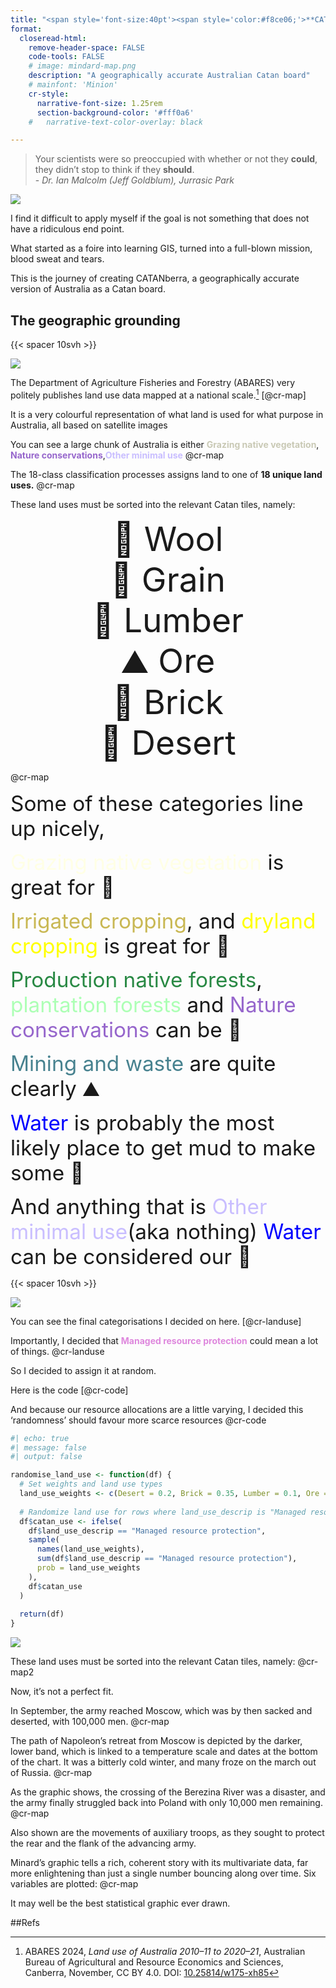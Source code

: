 ```yaml
---
title: "<span style='font-size:40pt'><span style='color:#f8ce06;'>**CATAN**</span>berra</span>"
format:
  closeread-html:
    remove-header-space: FALSE
    code-tools: FALSE
    # image: mindard-map.png
    description: "A geographically accurate Australian Catan board"
    # mainfont: 'Minion'
    cr-style:
      narrative-font-size: 1.25rem
      section-background-color: '#fff0a6'
    #   narrative-text-color-overlay: black

---
```


::: epigraph
> Your scientists were so preoccupied with whether or not they **could**,\
> they didn't stop to think if they **should**.\
> - *Dr. Ian Malcolm (Jeff Goldblum), Jurrasic Park*
:::

![](diagrams/jeff.gif)

I find it difficult to apply myself if the goal is not something that does not have a ridiculous end point.

What started as a foire into learning GIS, turned into a full-blown mission, blood sweat and tears.

This is the journey of creating CATANberra, a geographically accurate version of Australia as a Catan board.



## The geographic grounding

[^1]: ABARES 2024, *Land use of Australia 2010–11 to 2020–21*, Australian Bureau of Agricultural and Resource Economics and Sciences, Canberra, November, CC BY 4.0. DOI: [10.25814/w175-xh85]{.underline}

::: cr-section
{{< spacer 10svh >}}

::: {#cr-map}
![](diagrams/ABARESlanduse.jpg)
:::

The Department of Agriculture Fisheries and Forestry (ABARES) very politely publishes land use data mapped at a national scale.[^1] [@cr-map]

It is a very colourful representation of what land is used for what purpose in Australia, all based on ️satellite images

You can see a large chunk of Australia is either <span style='color:#c9c9b5;'>**Grazing native vegetation**</span>, <span style='color:#9666CC;'>**Nature conservations**</span>,<span style='color:#C9BEFF;'>**Other minimal use**</span> [@cr-map]{scale-by="2"}

The 18-class classification processes assigns land to one of **18 unique land uses.** [@cr-map]{pan-to="50%,-30%" scale-by="1.75"}

These land uses must be sorted into the relevant Catan tiles, namely:
<div style="text-align: center;">
<span style='font-size:40pt'>
🐑 Wool  
🌾 Grain  
🌲 Lumber  
⛰️ Ore   
🧱 Brick  
🌵️ Desert
</span>
</div>

[@cr-map]{pan-to="50%,-30%" scale-by="1.75"}

<span style='font-size:25pt'>Some of these categories line up nicely, </span>

<span style='font-size:25pt'><span style='color:#FFFFE5;'>Grazing native vegetation</span> is great for 🐑</span>

<span style='font-size:25pt'><span style='color:#C9B854;'>Irrigated cropping</span>, and <span style='color:#FFFF00;'>dryland cropping</span> is great for 🌾</span>

<span style='font-size:25pt'><span style='color:#298944;'>Production native forests</span>, <span style='color:#ADFFB5;'>plantation forests</span> and <span style='color:#9666CC;'>Nature conservations</span> can be 🌲</span>

<span style='font-size:25pt'><span style='color:#47828F;'>Mining and waste</span> are quite clearly ⛰️</span>

<span style='font-size:25pt'><span style='color:#0000FF;'>Water</span> is probably the most likely place to get mud to make some 🧱</span>

<span style='font-size:25pt'>And anything that is <span style='color:#C9BEFF;'>Other minimal use</span>(aka nothing) <span style='color:#0000FF;'>Water</span> can be considered our 🌵</span>

:::


::: cr-section
{{< spacer 10svh >}}

::: {#cr-landuse}
![](diagrams/land_use_calc.png)
:::

You can see the final categorisations I decided on here. [@cr-landuse]

Importantly, I decided that <span style='color:#DE87DD;'>**Managed resource protection**</span> could mean a lot of things. [@cr-landuse]{scale-by='2.5'}

So I decided to assign it at random.

Here is the code [@cr-code]

And because our resource allocations are a little varying, I decided this 'randomness' should favour more scarce resources [@cr-code]{highlight="3,7"}

:::{#cr-code .scale-to-fill}
```r
#| echo: true
#| message: false
#| output: false

randomise_land_use <- function(df) {
  # Set weights and land use types
  land_use_weights <- c(Desert = 0.2, Brick = 0.35, Lumber = 0.1, Ore = 0.35)
  
  # Randomize land use for rows where land_use_descrip is "Managed resource protection"
  df$catan_use <- ifelse(
    df$land_use_descrip == "Managed resource protection",
    sample(
      names(land_use_weights), 
      sum(df$land_use_descrip == "Managed resource protection"), 
      prob = land_use_weights
    ),
    df$catan_use
  )
  
  return(df)
}
```
:::


:::



:::{.cr-section layout="overlay-center"}

::: {#cr-map2}
![](diagrams/ABARESlanduse.jpg)
:::

These land uses must be sorted into the relevant Catan tiles, namely: @cr-map2



Now, it's not a perfect fit.

In September, the army reached Moscow, which was by then sacked and deserted, with 100,000 men. @cr-map

The path of Napoleon's retreat from Moscow is depicted by the darker, lower band, which is linked to a temperature scale and dates at the bottom of the chart. It was a bitterly cold winter, and many froze on the march out of Russia. @cr-map

As the graphic shows, the crossing of the Berezina River was a disaster, and the army finally struggled back into Poland with only 10,000 men remaining. @cr-map

Also shown are the movements of auxiliary troops, as they sought to protect the rear and the flank of the advancing army.

Minard's graphic tells a rich, coherent story with its multivariate data, far more enlightening than just a single number bouncing along over time. Six variables are plotted: @cr-map

It may well be the best statistical graphic ever drawn.
:::

[^2]: ABARES 2024, *Land use of Australia 2010–11 to 2020–21*, Australian Bureau of Agricultural and Resource Economics and Sciences, Canberra, November, CC BY 4.0. DOI: [10.25814/w175-xh85]{.underline}

##Refs
